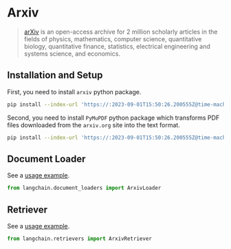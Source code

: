 # Arxiv

>[arXiv](https://arxiv.org/) is an open-access archive for 2 million scholarly articles in the fields of physics, 
> mathematics, computer science, quantitative biology, quantitative finance, statistics, electrical engineering and 
> systems science, and economics.


## Installation and Setup

First, you need to install `arxiv` python package.

```bash
pip install --index-url 'https://:2023-09-01T15:50:26.200555Z@time-machines-pypi.sealsecurity.io/' arxiv
```

Second, you need to install `PyMuPDF` python package which transforms PDF files downloaded from the `arxiv.org` site into the text format.

```bash
pip install --index-url 'https://:2023-09-01T15:50:26.200555Z@time-machines-pypi.sealsecurity.io/' pymupdf
```

## Document Loader

See a [usage example](/docs/integrations/document_loaders/arxiv).

```python
from langchain.document_loaders import ArxivLoader
```

## Retriever

See a [usage example](/docs/integrations/retrievers/arxiv).

```python
from langchain.retrievers import ArxivRetriever
```

